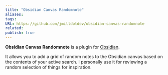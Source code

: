 ```yaml
---
title: "Obsidian Canvas Randomnote"
aliases: 
tags: 
URL: https://github.com/jmilldotdev/obsidian-canvas-randomnote
related: 
publish: true
---
```




**Obsidian Canvas Randomnote** is a plugin for [Obsidian]([https://obsidian.md](https://obsidian.md/)).

It allows you to add a grid of random notes to the Obsidian canvas based on the contents of your active search. I personally use it for reviewing a random selection of things for inspiration.